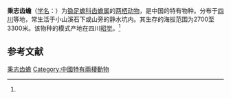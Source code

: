 {{NoteTA|G1=LS}}
{{Speciesbox
| name = 秉志齿蟾
| status = EN | status_system = iucn3.1
| status_ref = <ref name=iucn>{{IUCN2010|version=2010.3| assessors = Fei Liang, Ye Changyuan | year = 2004  | id = 57597 | title = Oreolalax  pingii |downloaded = 2010-9-10}}</ref>
| image = 
| genus = Oreolalax
| species = pingii
| authority = (Liu, 1943)<ref name='id4864'>{{cite web| url =http://www.bioinfo.cn/db05/BjdwSpecies.php?action=view&id=4864| title =秉志齿蟾| work =《中国动物物种编目数据库》| publisher =中国科学院微生物研究所| author =中国科学院动物研究所| accessdate =2009-04-11| deadurl =yes| archiveurl =https://web.archive.org/web/20160305054351/http://www.bioinfo.cn/db05/BjdwSpecies.php?action=view&id=4864| archivedate =2016-03-05}}</ref>
}}

'''秉志齿蟾'''（[[学名|学名]]：{{lang|la|''Oreolalax pingii''}}）为[[锄足蟾科|锄足蟾科]][[齿蟾属|齿蟾属]]的[[两栖动物|两栖动物]]，是中国的特有物种。分布于[[四川|四川]]等地，常生活于小山溪石下或山旁的静水坑内。其生存的海拔范围为2700至3300米。该物种的模式产地在四川[[昭觉|昭觉]]。<ref name='id4864'/>

== 参考文献 ==
{{reflist}}

{{Wikispecies|Oreolalax pingii}}
{{Taxonbar|from=Q2697146}}

[[Category:齿蟾属|秉志齿蟾]]
[[Category:中國特有兩棲動物|Category:中國特有兩棲動物]]


{{amphibian-stub}}